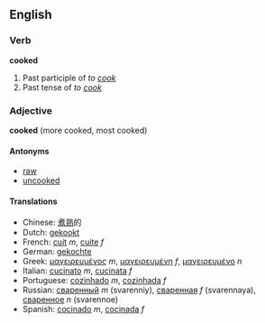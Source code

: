==English==
===Verb===
'''cooked'''

# Past participle of ''to [[cook]]''
# Past tense of ''to [[cook]]''

===Adjective===
'''cooked''' (more cooked, most cooked)

====Antonyms====
*[[raw]]
*[[uncooked]]

====Translations====
*Chinese: [[煮熟]]的
*Dutch: [[gekookt]]
*French: [[cuit]] ''m'', [[cuite]] ''f''
*German: [[gekochte]]
*Greek: [[μαγειρευμένος]] ''m'', [[μαγειρευμένη]] ''f'', [[μαγειρευμένο]] ''n''
*Italian: [[cucinato]] ''m'', [[cucinata]] ''f''
*Portuguese: [[cozinhado]] ''m'', [[cozinhada]] ''f''
*Russian: [[сваренный]] ''m'' (svarenniy), [[сваренная]] ''f'' (svarennaya), [[сваренное]] ''n'' (svarennoe)
*Spanish: [[cocinado]] ''m'', [[cocinada]] ''f''